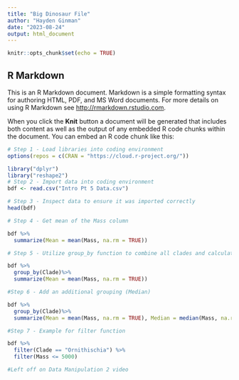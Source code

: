 ```yaml
---
title: "Big Dinosaur File"
author: "Hayden Ginman"
date: "2023-08-24"
output: html_document
---
```


```r
knitr::opts_chunk$set(echo = TRUE)
```

## R Markdown

This is an R Markdown document. Markdown is a simple formatting syntax for authoring HTML, PDF, and MS Word documents. For more details on using R Markdown see <http://rmarkdown.rstudio.com>.

When you click the **Knit** button a document will be generated that includes both content as well as the output of any embedded R code chunks within the document. You can embed an R code chunk like this:

```r
# Step 1 - Load libraries into coding environment
options(repos = c(CRAN = "https://cloud.r-project.org/"))

library("dplyr")
library("reshape2")
# Step 2 - Import data into coding environment
bdf <- read.csv("Intro Pt 5 Data.csv")

# Step 3 - Inspect data to ensure it was imported correctly
head(bdf)

# Step 4 - Get mean of the Mass column

bdf %>%
  summarize(Mean = mean(Mass, na.rm = TRUE))

# Step 5 - Utilize group_by function to combine all clades and calculate mean for all of them at once.

bdf %>%
  group_by(Clade)%>%
  summarize(Mean = mean(Mass, na.rm = TRUE))

#Step 6 - Add an additional grouping (Median)

bdf %>%
  group_by(Clade)%>%
  summarize(Mean = mean(Mass, na.rm = TRUE), Median = median(Mass, na.rm = TRUE))

#Step 7 - Example for filter function

bdf %>%
  filter(Clade == "Ornithischia") %>%
  filter(Mass <= 5000)

#Left off on Data Manipulation 2 video

```